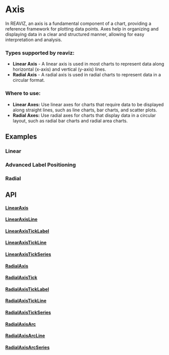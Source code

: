 
# Axis
In REAVIZ, an axis is a fundamental component of a chart, providing a reference framework for plotting data points. 
Axes help in organizing and displaying data in a clear and structured manner, allowing for easy interpretation and analysis.


### Types supported by reaviz:
- **Linear Axis** - A linear axis is used in most charts to represent data along horizontal (x-axis) and vertical (y-axis) lines.
- **Radial Axis** - A radial axis is used in radial charts to represent data in a circular format.

### Where to use:

- **Linear Axes:** Use linear axes for charts that require data to be displayed along straight lines, such as line charts, bar charts, and scatter plots.
- **Radial Axes:** Use radial axes for charts that display data in a circular layout, such as radial bar charts and radial area charts.

## Examples
### Linear
<Meta of={LinearAxisStories} />
<ToggleCanvas of={LinearAxisStories.CenterAxes} storybook="utils-axis-linear--center-axes" />

### Advanced Label Positioning
<Meta of={LinearAxisStories} />
<ToggleCanvas of={LinearAxisStories.CustomLabelRotation} storybook="utils-axis-linear--custom-label-rotation" />

### Radial
<Meta of={RadialAxisStories} />
<ToggleCanvas of={RadialAxisStories.Simple} storybook="utils-axis-radial--simple" />

## API
#### [LinearAxis](https://github.com/reaviz/reaviz/blob/master/src/common/axis/LinearAxis/LinearAxis.tsx)
<PropsTable name="LinearAxis" />

#### [LinearAxisLine](https://github.com/reaviz/reaviz/blob/master/src/common/axis/LinearAxis/LinearAxisLine.tsx)
<PropsTable name="LinearAxisLine" />

#### [LinearAxisTickLabel](https://github.com/reaviz/reaviz/blob/master/src/common/axis/LinearAxis/LinearAxisTickLabel.tsx)
<PropsTable name="LinearAxisTickLabel" />

#### [LinearAxisTickLine](https://github.com/reaviz/reaviz/blob/master/src/common/axis/LinearAxis/LinearAxisTickLine.tsx)
<PropsTable name="LinearAxisTickLine" />

#### [LinearAxisTickSeries](https://github.com/reaviz/reaviz/blob/master/src/common/axis/LinearAxis/LinearAxisTickSeries.tsx)
<PropsTable name="LinearAxisTickSeries" />

#### [RadialAxis](https://github.com/reaviz/reaviz/blob/master/src/common/axis/RadialAxis/RadialAxis.tsx)
<PropsTable name="RadialAxis" />

#### [RadialAxisTick](https://github.com/reaviz/reaviz/blob/master/src/common/axis/RadialAxis/RadialAxisTickSeries/RadialAxisTick.tsx)
<PropsTable name="RadialAxisTick" />

#### [RadialAxisTickLabel](https://github.com/reaviz/reaviz/blob/master/src/common/axis/RadialAxis/RadialAxisTickSeries/RadialAxisTickLabel.tsx)
<PropsTable name="RadialAxisTickLabel" />

#### [RadialAxisTickLine](https://github.com/reaviz/reaviz/blob/master/src/common/axis/RadialAxis/RadialAxisTickSeries/RadialAxisTickLine.tsx)
<PropsTable name="RadialAxisTickLine" />

#### [RadialAxisTickSeries](https://github.com/reaviz/reaviz/blob/master/src/common/axis/RadialAxis/RadialAxisTickSeries/RadialAxisTickSeries.tsx)
<PropsTable name="RadialAxisTickSeries" />

#### [RadialAxisArc](https://github.com/reaviz/reaviz/blob/master/src/common/axis/RadialAxis/RadialAxisArcSeries/RadialAxisArc.tsx)
<PropsTable name="RadialAxisArc" />

#### [RadialAxisArcLine](https://github.com/reaviz/reaviz/blob/master/src/common/axis/RadialAxis/RadialAxisArcSeries/RadialAxisArcLine.tsx)
<PropsTable name="RadialAxisArcLine" />

#### [RadialAxisArcSeries](https://github.com/reaviz/reaviz/blob/master/src/common/axis/RadialAxis/RadialAxisArcSeries/RadialAxisArcSeries.tsx)
<PropsTable name="RadialAxisArcSeries" />
